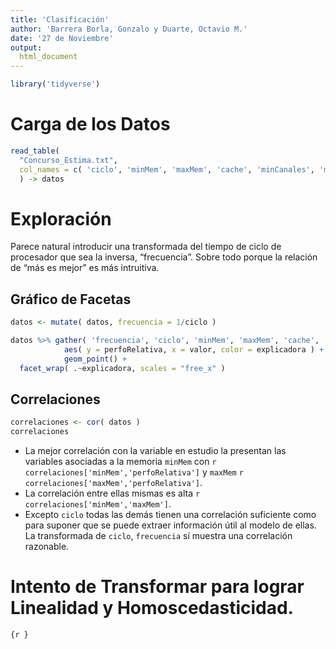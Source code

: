 ```yaml
---
title: 'Clasificación'
author: 'Barrera Borla, Gonzalo y Duarte, Octavio M.'
date: '27 de Noviembre'
output:
  html_document
---
```


```r
library('tidyverse')
```

# Carga de los Datos

```r
read_table(
  "Concurso_Estima.txt",
  col_names = c( 'ciclo', 'minMem', 'maxMem', 'cache', 'minCanales', 'maxCanales', 'perfoRelativa' ),
  ) -> datos
```

# Exploración

Parece natural introducir una transformada del tiempo de ciclo de procesador que sea la inversa, "frecuencia". Sobre todo porque la relación de "más es mejor" es más intruitiva.

## Gráfico de Facetas

```r
datos <- mutate( datos, frecuencia = 1/ciclo )

datos %>% gather( 'frecuencia', 'ciclo', 'minMem', 'maxMem', 'cache', 'minCanales', 'maxCanales', key = explicadora, value = valor  ) %>% ggplot() +
            aes( y = perfoRelativa, x = valor, color = explicadora ) +
            geom_point() +
  facet_wrap( .~explicadora, scales = "free_x" )
```

## Correlaciones

```r
correlaciones <- cor( datos )
correlaciones
```

* La mejor correlación con la variable en estudio la presentan las variables asociadas a la memoria `minMem` con `r correlaciones['minMem','perfoRelativa']` y `maxMem` `r correlaciones['maxMem','perfoRelativa']`.
* La correlación entre ellas mismas es alta `r correlaciones['minMem','maxMem']`.
* Excepto `ciclo` todas las demás tienen una correlación suficiente como para suponer que se puede extraer información útil al modelo de ellas. La transformada de `ciclo`, `frecuencia` sí muestra una correlación razonable. 


# Intento de Transformar para lograr Linealidad y Homoscedasticidad.

```{r }```
